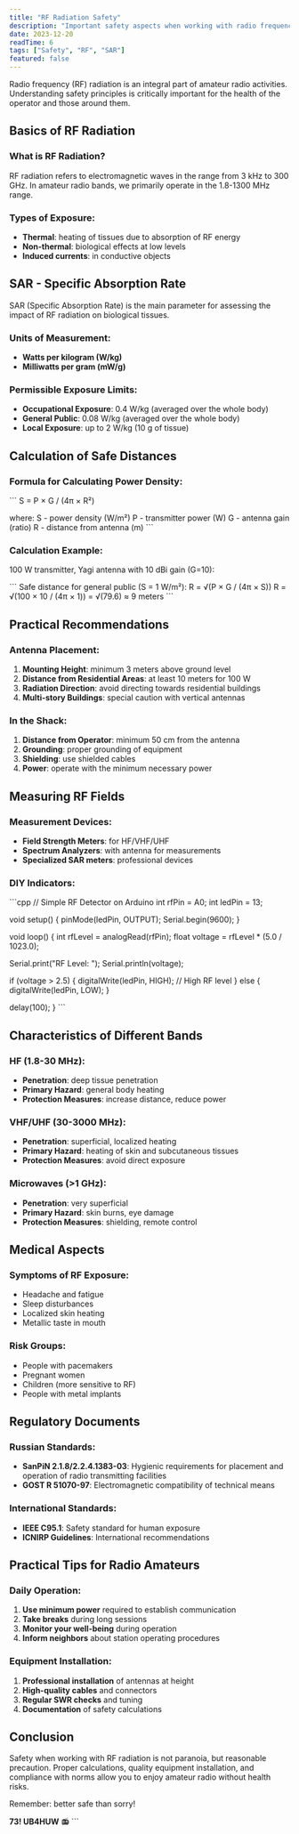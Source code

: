 ```yaml
---
title: "RF Radiation Safety"
description: "Important safety aspects when working with radio frequency radiation. SAR, calculation of safe distances."
date: 2023-12-20
readTime: 6
tags: ["Safety", "RF", "SAR"]
featured: false
---
```

Radio frequency (RF) radiation is an integral part of amateur radio activities. Understanding safety principles is critically important for the health of the operator and those around them.

## Basics of RF Radiation

### What is RF Radiation?
RF radiation refers to electromagnetic waves in the range from 3 kHz to 300 GHz. In amateur radio bands, we primarily operate in the 1.8-1300 MHz range.

### Types of Exposure:
- **Thermal**: heating of tissues due to absorption of RF energy
- **Non-thermal**: biological effects at low levels
- **Induced currents**: in conductive objects

## SAR - Specific Absorption Rate

SAR (Specific Absorption Rate) is the main parameter for assessing the impact of RF radiation on biological tissues.

### Units of Measurement:
- **Watts per kilogram (W/kg)**
- **Milliwatts per gram (mW/g)**

### Permissible Exposure Limits:
- **Occupational Exposure**: 0.4 W/kg (averaged over the whole body)
- **General Public**: 0.08 W/kg (averaged over the whole body)
- **Local Exposure**: up to 2 W/kg (10 g of tissue)

## Calculation of Safe Distances

### Formula for Calculating Power Density:

\`\`\`
S = P × G / (4π × R²)

where:
S - power density (W/m²)
P - transmitter power (W)
G - antenna gain (ratio)
R - distance from antenna (m)
\`\`\`

### Calculation Example:
100 W transmitter, Yagi antenna with 10 dBi gain (G=10):

\`\`\`
Safe distance for general public (S = 1 W/m²):
R = √(P × G / (4π × S))
R = √(100 × 10 / (4π × 1)) = √(79.6) ≈ 9 meters
\`\`\`

## Practical Recommendations

### Antenna Placement:
1. **Mounting Height**: minimum 3 meters above ground level
2. **Distance from Residential Areas**: at least 10 meters for 100 W
3. **Radiation Direction**: avoid directing towards residential buildings
4. **Multi-story Buildings**: special caution with vertical antennas

### In the Shack:
1. **Distance from Operator**: minimum 50 cm from the antenna
2. **Grounding**: proper grounding of equipment
3. **Shielding**: use shielded cables
4. **Power**: operate with the minimum necessary power

## Measuring RF Fields

### Measurement Devices:
- **Field Strength Meters**: for HF/VHF/UHF
- **Spectrum Analyzers**: with antenna for measurements
- **Specialized SAR meters**: professional devices

### DIY Indicators:
\`\`\`cpp
// Simple RF Detector on Arduino
int rfPin = A0;
int ledPin = 13;

void setup() {
  pinMode(ledPin, OUTPUT);
  Serial.begin(9600);
}

void loop() {
  int rfLevel = analogRead(rfPin);
  float voltage = rfLevel * (5.0 / 1023.0);
  
  Serial.print("RF Level: ");
  Serial.println(voltage);
  
  if (voltage > 2.5) {
    digitalWrite(ledPin, HIGH); // High RF level
  } else {
    digitalWrite(ledPin, LOW);
  }
  
  delay(100);
}
\`\`\`

## Characteristics of Different Bands

### HF (1.8-30 MHz):
- **Penetration**: deep tissue penetration
- **Primary Hazard**: general body heating
- **Protection Measures**: increase distance, reduce power

### VHF/UHF (30-3000 MHz):
- **Penetration**: superficial, localized heating
- **Primary Hazard**: heating of skin and subcutaneous tissues
- **Protection Measures**: avoid direct exposure

### Microwaves (>1 GHz):
- **Penetration**: very superficial
- **Primary Hazard**: skin burns, eye damage
- **Protection Measures**: shielding, remote control

## Medical Aspects

### Symptoms of RF Exposure:
- Headache and fatigue
- Sleep disturbances
- Localized skin heating
- Metallic taste in mouth

### Risk Groups:
- People with pacemakers
- Pregnant women
- Children (more sensitive to RF)
- People with metal implants

## Regulatory Documents

### Russian Standards:
- **SanPiN 2.1.8/2.2.4.1383-03**: Hygienic requirements for placement and operation of radio transmitting facilities
- **GOST R 51070-97**: Electromagnetic compatibility of technical means

### International Standards:
- **IEEE C95.1**: Safety standard for human exposure
- **ICNIRP Guidelines**: International recommendations

## Practical Tips for Radio Amateurs

### Daily Operation:
1. **Use minimum power** required to establish communication
2. **Take breaks** during long sessions
3. **Monitor your well-being** during operation
4. **Inform neighbors** about station operating procedures

### Equipment Installation:
1. **Professional installation** of antennas at height
2. **High-quality cables** and connectors
3. **Regular SWR checks** and tuning
4. **Documentation** of safety calculations

## Conclusion

Safety when working with RF radiation is not paranoia, but reasonable precaution. Proper calculations, quality equipment installation, and compliance with norms allow you to enjoy amateur radio without health risks.

Remember: better safe than sorry!

**73! UB4HUW** 📻
\`\`\`
